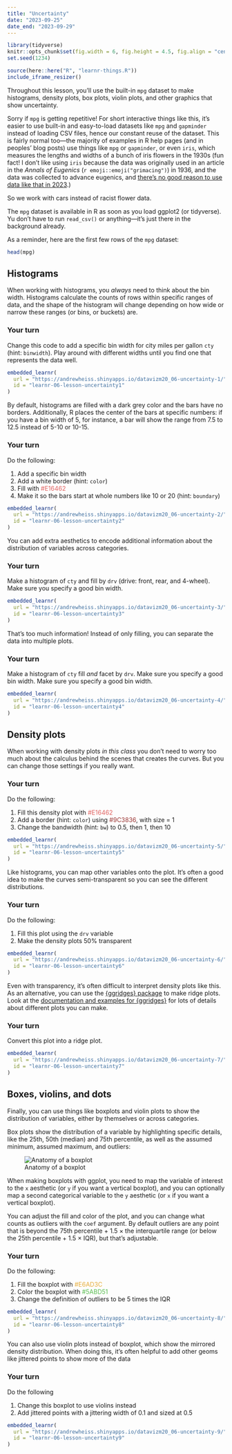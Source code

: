 ```yaml
---
title: "Uncertainty"
date: "2023-09-25"
date_end: "2023-09-29"
---
```


```r
library(tidyverse)
knitr::opts_chunk$set(fig.width = 6, fig.height = 4.5, fig.align = "center", collapse = TRUE)
set.seed(1234)
```

```r
source(here::here("R", "learnr-things.R"))
include_iframe_resizer()
```

Throughout this lesson, you'll use the built-in `mpg` dataset to make histograms, density plots, box plots, violin plots, and other graphics that show uncertainty. 

Sorry if `mpg` is getting repetitive! For short interactive things like this, it's easier to use built-in and easy-to-load datasets like `mpg` and `gapminder` instead of loading CSV files, hence our constant reuse of the dataset. This is fairly normal too—the majority of examples in R help pages (and in peoples' blog posts) use things like `mpg` or `gapminder`, or even `iris`, which measures the lengths and widths of a bunch of iris flowers in the 1930s (fun fact! I don't like using `iris` because the data was originally used in an article in the *Annals of Eugenics* (`r emoji::emoji("grimacing")`) in 1936, and the data was collected to advance eugenics, and [there's no good reason to use data like that in 2023](https://armchairecology.blog/iris-dataset/).) 

So we work with cars instead of racist flower data.

The `mpg` dataset is available in R as soon as you load ggplot2 (or tidyverse). Yu don't have to run `read_csv()` or anything—it's just there in the background already.

As a reminder, here are the first few rows of the `mpg` dataset:

```r
head(mpg)
```


## Histograms

When working with histograms, you *always* need to think about the bin width. Histograms calculate the counts of rows within specific ranges of data, and the shape of the histogram will change depending on how wide or narrow these ranges (or bins, or buckets) are.

::: {.callout-important}
### Your turn

Change this code to add a specific bin width for city miles per gallon `cty` (hint: `binwidth`). Play around with different widths until you find one that represents the data well.

:::

```r
embedded_learnr(
  url = "https://andrewheiss.shinyapps.io/datavizm20_06-uncertainty-1/",
  id = "learnr-06-lesson-uncertainty1"
)
```

By default, histograms are filled with a dark grey color and the bars have no borders. Additionally, R places the center of the bars at specific numbers: if you have a bin width of 5, for instance, a bar will show the range from 7.5 to 12.5 instead of 5-10 or 10-15.

::: {.callout-important}
### Your turn

Do the following:

1. Add a specific bin width
2. Add a white border (hint: `color`)
3. Fill with <span style="color: #E16462">#E16462</span>
4. Make it so the bars start at whole numbers like 10 or 20 (hint: `boundary`)

:::

```r
embedded_learnr(
  url = "https://andrewheiss.shinyapps.io/datavizm20_06-uncertainty-2/",
  id = "learnr-06-lesson-uncertainty2"
)
```

You can add extra aesthetics to encode additional information about the distribution of variables across categories. 

::: {.callout-important}
### Your turn

Make a histogram of `cty` and fill by `drv` (drive: front, rear, and 4-wheel). Make sure you specify a good bin width.

:::

```r
embedded_learnr(
  url = "https://andrewheiss.shinyapps.io/datavizm20_06-uncertainty-3/",
  id = "learnr-06-lesson-uncertainty3"
)
```

That's too much information! Instead of only filling, you can separate the data into multiple plots.

::: {.callout-important}
### Your turn

Make a histogram of `cty` fill *and* facet by `drv`. Make sure you specify a good bin width. Make sure you specify a good bin width.

:::

```r
embedded_learnr(
  url = "https://andrewheiss.shinyapps.io/datavizm20_06-uncertainty-4/",
  id = "learnr-06-lesson-uncertainty4"
)
```

## Density plots

When working with density plots *in this class* you don't need to worry too much about the calculus behind the scenes that creates the curves. But you can change those settings if you really want.

::: {.callout-important}
### Your turn

Do the following:

1. Fill this density plot with <span style="color: #E16462">#E16462</span>
2. Add a border (hint: `color`) using <span style="color: #9C3836">#9C3836</span>, with size = 1
3. Change the bandwidth (hint: `bw`) to 0.5, then 1, then 10

:::

```r
embedded_learnr(
  url = "https://andrewheiss.shinyapps.io/datavizm20_06-uncertainty-5/",
  id = "learnr-06-lesson-uncertainty5"
)
```

Like histograms, you can map other variables onto the plot. It's often a good idea to make the curves semi-transparent so you can see the different distributions.

::: {.callout-important}
### Your turn

Do the following:

1. Fill this plot using the `drv` variable
2. Make the density plots 50% transparent

:::

```r
embedded_learnr(
  url = "https://andrewheiss.shinyapps.io/datavizm20_06-uncertainty-6/",
  id = "learnr-06-lesson-uncertainty6"
)
```

Even with transparency, it's often difficult to interpret density plots like this. As an alternative, you can use the [{ggridges} package](https://cran.r-project.org/web/packages/ggridges/vignettes/introduction.html) to make ridge plots. Look at the [documentation and examples for {ggridges}](https://cran.r-project.org/web/packages/ggridges/vignettes/introduction.html) for lots of details about different plots you can make.

::: {.callout-important}
### Your turn

Convert this plot into a ridge plot.

:::

```r
embedded_learnr(
  url = "https://andrewheiss.shinyapps.io/datavizm20_06-uncertainty-7/",
  id = "learnr-06-lesson-uncertainty7"
)
```

## Boxes, violins, and dots

Finally, you can use things like boxplots and violin plots to show the distribution of variables, either by themselves or across categories.

Box plots show the distribution of a variable by highlighting specific details, like the 25th, 50th (median) and 75th percentile, as well as the assumed minimum, assumed maximum, and outliers:

![Anatomy of a boxplot](/slides/06-slides_files/figure-html/boxplot-explanation-1.png)

When making boxplots with ggplot, you need to map the variable of interest to the `x` aesthetic (or `y` if you want a vertical boxplot), and you can optionally map a second categorical variable to the `y` aesthetic (or `x` if you want a vertical boxplot).

You can adjust the fill and color of the plot, and you can change what counts as outliers with the `coef` argument. By default outliers are any point that is beyond the 75th percentile + 1.5 × the interquartile range (or below the 25th percentile + 1.5 × IQR), but that's adjustable.

::: {.callout-important}
### Your turn

Do the following:

1. Fill the boxplot with <span style="color: #E6AD3C">#E6AD3C</span>
2. Color the boxplot with <span style="color: #5ABD51">#5ABD51</span>
3. Change the definition of outliers to be 5 times the IQR

:::

```r
embedded_learnr(
  url = "https://andrewheiss.shinyapps.io/datavizm20_06-uncertainty-8/",
  id = "learnr-06-lesson-uncertainty8"
)
```

You can also use violin plots instead of boxplot, which show the mirrored density distribution. When doing this, it's often helpful to add other geoms like jittered points to show more of the data

::: {.callout-important}
### Your turn

Do the following

1. Change this boxplot to use violins instead
2. Add jittered points with a jittering width of 0.1 and sized at 0.5

:::

```r
embedded_learnr(
  url = "https://andrewheiss.shinyapps.io/datavizm20_06-uncertainty-9/",
  id = "learnr-06-lesson-uncertainty9"
)
```
